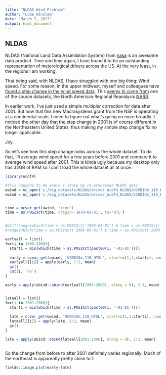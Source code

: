 ```yaml
---
title: "NLDAS Wind Problem"
author: "Luke Winslow"
date: "March 7, 2017"
output: html_document
---
```


## NLDAS

NLDAS (National Land Data Assimilation System) from [nasa](https://ldas.gsfc.nasa.gov/nldas/) is an awesome data product. 
Time and time again, I have found it to be an outstanding representation of meterological drivers across the US. At the very 
least, in the regions I am working. 

That being said, with NLDAS, I have struggled with one big thing: Wind speed. For some reason, in the upper midwest, myself and colleagues
have [found a step change in the wind speed data](https://github.com/USGS-R/mda.lakes/issues/70). This [seems to come
from](https://github.com/USGS-R/mda.lakes/issues/72) one of the source datasets, the North American Regional Reanalysis
[NARR](https://www.esrl.noaa.gov/psd/data/gridded/data.narr.html).

In earlier work, I've just used a simple multipler correction for data after 2001. But now that this new Macrosystems grant
from the NSF is operating at a continental scale, I need to figure out what's going on more broadly. I noticed the other
day that the step change in 2001 is of course different in the Northeastern United States, thus making my simple 
step change fix no longer applicable. 

Joy. 

So let's see how this step change looks across the whole dataset. To do that, I'll average wind speed for a few years before 2001 and 
compare it to average wind speed after 2001. This is kinda ugly because my desktop only has 32GB of RAM so I can't load the whole dataset
all at once. 


```r

library(ncdf4)

#this happens to be where I store my re-processed NLDAS data
uwind = nc_open('z:/big_datasets/NLDAS/driver_ncdf4_NLDAS/UGRD10m_110_HTGL.nc4')
vwind = nc_open('z:/big_datasets/NLDAS/driver_ncdf4_NLDAS/VGRD10m_110_HTGL.nc4')


time = ncvar_get(uwind, 'time')
time = as.POSIXct(time, origin='1970-01-01', tz='UTC')


#diff(range(which(time > as.POSIXct('1999-01-01') & time < as.POSIXct('2000-01-01'))))
#range(which(time > as.POSIXct('2001-01-01') & time < as.POSIXct('2003-01-01')))

earlyall = list()
for(i in 1995:2000){
  starti = min(which(time > as.POSIXct(paste0(i, '-01-01'))))
  
  early = ncvar_get(uwind, 'UGRD10m_110_HTGL', start=c(1,1,starti), count=c(464,224,8757))
  earlyall[[i]] = apply(early, 1:2, mean)
  gc()
  cat(i, '\n')
}

early = apply(abind::abind(earlyall[1995:2000], along = 0), 2:3, mean)


lateall = list()
for(i in 2001:2006){
  starti = min(which(time > as.POSIXct(paste0(i, '-01-01'))))
  
  late = ncvar_get(uwind, 'UGRD10m_110_HTGL', start=c(1,1,starti), count=c(464,224,8757))
  lateall[[i]] = apply(late, 1:2, mean)
  gc()
}

late = apply(abind::abind(lateall[2001:2006], along = 0), 2:3, mean)



```


So the change from before to after 2001 definitely varies regionally. Much of the northeast is apparently pretty close to 1. 


```r
fields::image.plot(early-late)
```
